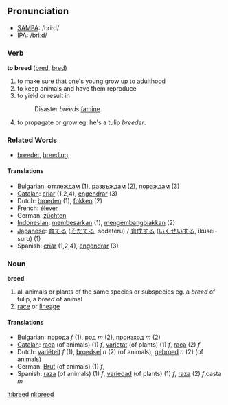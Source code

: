== Pronunciation ==
*[[w:SAMPA|SAMPA]]: /bri:d/
*[[w:IPA|IPA]]: /briːd/

=== Verb ===
'''to breed''' ([[bred]], [[bred]])

# to make sure that one's young grow up to adulthood
# to keep animals and have them reproduce
# to yield or result in 
#: Disaster ''breeds'' [[famine]].
# to propagate or grow eg. he's a tulip ''breeder''.

=== Related Words ===
*[[breeder]], [[breeding]], 

==== Translations ====
*Bulgarian: [[отглеждам]] (1), [[развъждам]] (2), [[пораждам]] (3)
*[[Catalan]]: [[criar]] (1,2,4), [[engendrar]] (3)
*Dutch: [[broeden]] (1), [[fokken]] (2)
*French: [[élever]]
*German: [[züchten]]
*[[Indonesian]]: [[besar|membesarkan]] (1), [[kembang-biak|mengembangbiakkan]] (2)
*[[Japanese]]: [[育てる]] ([[そだてる]], sodateru) / [[育成]]する ([[いくせい]]する, ikusei-suru) (1)
*Spanish: [[criar]] (1,2,4), [[engendrar]] (3)

=== Noun ===
'''breed'''

# all animals or plants of the same species or subspecies eg. a ''breed'' of tulip, a ''breed'' of animal
# [[race]] or [[lineage]]

==== Translations ====
*Bulgarian: [[порода]] ''f'' (1), [[род]] ''m'' (2), [[произход]] ''m'' (2)
*[[Catalan]]: [[raça]] (of animals) (1) ''f'', [[varietat]] (of plants) (1) ''f'', [[raça]] (2) ''f''
*Dutch: [[variëteit]] ''f'' (1), [[broedsel]] ''n'' (2) (of animals), [[gebroed]] ''n'' (2) (of animals)
*German: [[Brut]] (of animals) (1) ''f'', 
*Spanish: [[raza]] (of animals) (1) ''f'', [[variedad]] (of plants) (1) ''f'', [[raza]] (2) ''f'',casta ''m''

[[it:breed]]
[[nl:breed]]